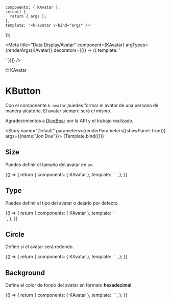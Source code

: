 
    components: { KAvatar },
    setup() {
      return { args };
    },
    template: '<k-avatar v-bind="args" />'
});

<Meta title="Data Display/Avatar" component={KAvatar} argTypes={renderArgs(KAvatar)} decorators={[() => ({ template: '<div class="flex items-center justify-center p-10"><story /></div>' })]} />

<SHead image="https://media3.giphy.com/media/Cu87j5pPIL1hS/giphy.gif?cid=ecf05e47wwz771td1t86kiibuastopo4ywkqzs9oa71hvio8&rid=giphy.gif&ct=g">🤓 KAvatar</SHead>

# KButton
Con el componente `k-avatar` puedes formar el avatar de una persona de manera aleatoria. El avatar siempre será el mismo.

Agradecimientos a [DiceBear](https://www.dicebear.com/styles/notionists-neutral) por la API y el trabajo realizado.

<Story name="Default" parameters={renderParameters({showPanel: true})} args={{name:"Jon Doe"}}>
  {Template.bind({})}
</Story>

<ArgsTable story="Default" />

## **Size**
Puedes definir el tamaño del avatar en `px`.

<Canvas>
  <Story name="Size" argTypes={renderArgs(KAvatar, {}, true)} parameters={renderParameters({showPanel: false})}>
    {() => {
      return {
        components: { KAvatar },
        template: `
          <k-avatar :size="80" class="mr-4" name="Jhon" />
          <k-avatar :size="120" class="mr-4" name="Mery" />
          <k-avatar :size="160" class="mr-4" name="Adam" />
          <k-avatar :size="200" name="Luca" />
        `,
      };
    }}
  </Story>
</Canvas>

## **Type**
Puedes definir el tipo del avatar o dejarlo por defecto.

<Canvas>
  <Story name="Type" argTypes={renderArgs(KAvatar, {}, true)} parameters={renderParameters({showPanel: false})}>
    {() => {
      return {
        components: { KAvatar },
        template: `
          <div class="flex flex-row gap-2">
            <k-avatar :size="120" type="lorelei" class="mr-4" name="Jhon" bg-color="#f0f0f0" />
            <k-avatar :size="120" type="notionists-neutral" class="mr-4" name="Jhon" bg-color="#f0f0f0" />
            <k-avatar :size="120" type="notionists" class="mr-4" name="Jhon" bg-color="#f0f0f0" />
            <k-avatar :size="120" type="micah" class="mr-4" name="Jhon" bg-color="#f0f0f0" />
            <k-avatar :size="120" type="miniavs" name="Jhon" bg-color="#f0f0f0" />
          </div>
        `,
      };
    }}
  </Story>
</Canvas>

## **Circle**
Define si el avatar será redondo.

<Canvas>
  <Story name="Circle" argTypes={renderArgs(KAvatar, {}, true)} parameters={renderParameters({showPanel: false})}>
    {() => {
      return {
        components: { KAvatar },
        template: `
          <k-avatar circle :size="80" class="mr-4" name="Jhon" />
          <k-avatar circle :size="120" class="mr-4" name="Mery" />
          <k-avatar circle :size="160" class="mr-4" name="Adam" />
          <k-avatar circle :size="200" name="Luca" />
        `,
      };
    }}
  </Story>
</Canvas>

## **Background**
Define el color de fondo del avatar en formato **hexadecimal**

<Canvas>
  <Story name="Background" argTypes={renderArgs(KAvatar, {}, true)} parameters={renderParameters({showPanel: false})}>
    {() => {
      return {
        components: { KAvatar },
        template: `
          <k-avatar :size="200" bg-color="#ff0" name="Jhon" type="miniavs" />
        `,
      };
    }}
  </Story>
</Canvas>